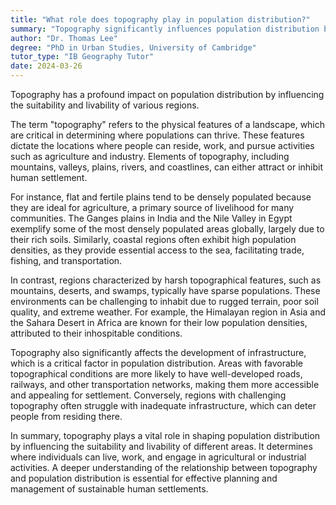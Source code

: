 ```yaml
---
title: "What role does topography play in population distribution?"
summary: "Topography significantly influences population distribution by determining the suitability and habitability of an area."
author: "Dr. Thomas Lee"
degree: "PhD in Urban Studies, University of Cambridge"
tutor_type: "IB Geography Tutor"
date: 2024-03-26
---
```


Topography has a profound impact on population distribution by influencing the suitability and livability of various regions.

The term "topography" refers to the physical features of a landscape, which are critical in determining where populations can thrive. These features dictate the locations where people can reside, work, and pursue activities such as agriculture and industry. Elements of topography, including mountains, valleys, plains, rivers, and coastlines, can either attract or inhibit human settlement.

For instance, flat and fertile plains tend to be densely populated because they are ideal for agriculture, a primary source of livelihood for many communities. The Ganges plains in India and the Nile Valley in Egypt exemplify some of the most densely populated areas globally, largely due to their rich soils. Similarly, coastal regions often exhibit high population densities, as they provide essential access to the sea, facilitating trade, fishing, and transportation.

In contrast, regions characterized by harsh topographical features, such as mountains, deserts, and swamps, typically have sparse populations. These environments can be challenging to inhabit due to rugged terrain, poor soil quality, and extreme weather. For example, the Himalayan region in Asia and the Sahara Desert in Africa are known for their low population densities, attributed to their inhospitable conditions.

Topography also significantly affects the development of infrastructure, which is a critical factor in population distribution. Areas with favorable topographical conditions are more likely to have well-developed roads, railways, and other transportation networks, making them more accessible and appealing for settlement. Conversely, regions with challenging topography often struggle with inadequate infrastructure, which can deter people from residing there.

In summary, topography plays a vital role in shaping population distribution by influencing the suitability and livability of different areas. It determines where individuals can live, work, and engage in agricultural or industrial activities. A deeper understanding of the relationship between topography and population distribution is essential for effective planning and management of sustainable human settlements.
    